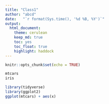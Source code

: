 ```yaml
---
title: "Class1"
author: "abcd"
date:   "`r format(Sys.time(), '%d %B, %Y')`"
output: 
  html_document:
    theme: cerulean
    keep_md: true
    toc: yes
    toc_float: true
    highlight: haddock
---
```


```r
knitr::opts_chunk$set(echo = TRUE)
```



```r
mtcars
iris
```
```r
library(tidyverse)
library(ggplot2)
ggplot(mtcars) + aes(x)
```

